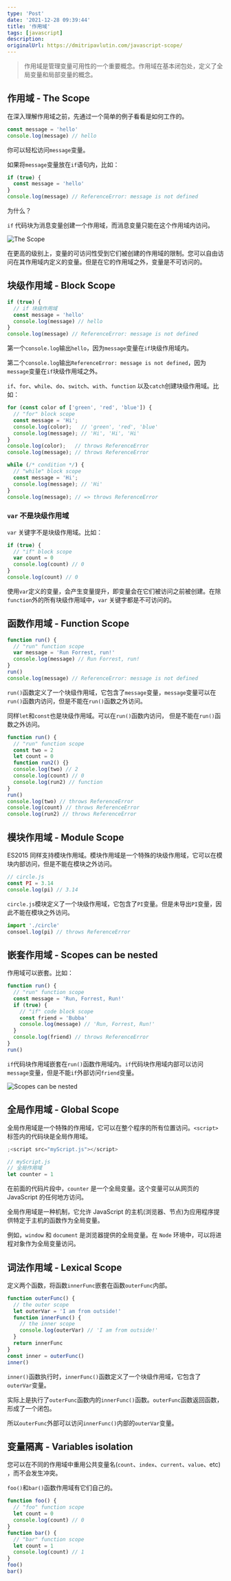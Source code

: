 ```yaml
---
type: 'Post'
date: '2021-12-28 09:39:44'
title: '作用域'
tags: [javascript]
description:
originalUrl: https://dmitripavlutin.com/javascript-scope/
---
```


> 作用域是管理变量可用性的一个重要概念。作用域在基本闭包处，定义了全局变量和局部变量的概念。

## 作用域 - The Scope

在深入理解作用域之前，先通过一个简单的例子看看是如何工作的。

```js
const message = 'hello'
console.log(message) // hello
```

你可以轻松访问`message`变量。

如果将`message`变量放在`if`语句内，比如：

```js
if (true) {
  const message = 'hello'
}
console.log(message) // ReferenceError: message is not defined
```

为什么？

`if` 代码块为消息变量创建一个作用域，而消息变量只能在这个作用域内访问。

![The Scope](https://cdn.jsdelivr.net/gh/manonicu/pics@master/uPic/7EzPUL.jpg)

在更高的级别上，变量的可访问性受到它们被创建的作用域的限制。您可以自由访问在其作用域内定义的变量。但是在它的作用域之外，变量是不可访问的。

## 块级作用域 - Block Scope

```js
if (true) {
  // if 块级作用域
  const message = 'hello'
  console.log(message) // hello
}
console.log(message) // ReferenceError: message is not defined
```

第一个`console.log`输出`hello`，因为`message`变量在`if`块级作用域内。

第二个`console.log`输出`ReferenceError: message is not defined`，因为`message`变量在`if`块级作用域之外。

`if`、`for`、`while`、`do`、`switch`、`with`、`function` 以及`catch`创建块级作用域。比如：

```js
for (const color of ['green', 'red', 'blue']) {
  // "for" block scope
  const message = 'Hi';
  console.log(color);   // 'green', 'red', 'blue'
  console.log(message); // 'Hi', 'Hi', 'Hi'
}
console.log(color);   // throws ReferenceError
console.log(message); // throws ReferenceError

while (/* condition */) {
  // "while" block scope
  const message = 'Hi';
  console.log(message); // 'Hi'
}
console.log(message); // => throws ReferenceError
```

### `var` 不是块级作用域

`var` 关键字不是块级作用域。比如：

```js
if (true) {
  // "if" block scope
  var count = 0
  console.log(count) // 0
}
console.log(count) // 0
```

使用`var`定义的变量，会产生变量提升，即变量会在它们被访问之前被创建。在除`function`外的所有块级作用域中，`var` 关键字都是不可访问的。

## 函数作用域 - Function Scope

```js
function run() {
  // "run" function scope
  var message = 'Run Forrest, run!'
  console.log(message) // Run Forrest, run!
}
run()
console.log(message) // ReferenceError: message is not defined
```

`run()`函数定义了一个块级作用域，它包含了`message`变量，`message`变量可以在`run()`函数内访问，但是不能在`run()`函数之外访问。

同样`let`和`const`也是块级作用域。可以在`run()`函数内访问， 但是不能在`run()`函数之外访问。

```js
function run() {
  // "run" function scope
  const two = 2
  let count = 0
  function run2() {}
  console.log(two) // 2
  console.log(count) // 0
  console.log(run2) // function
}
run()
console.log(two) // throws ReferenceError
console.log(count) // throws ReferenceError
console.log(run2) // throws ReferenceError
```

## 模块作用域 - Module Scope

ES2015 同样支持模块作用域。模块作用域是一个特殊的块级作用域，它可以在模块内部访问，但是不能在模块之外访问。

```js
// circle.js
const PI = 3.14
console.log(pi) // 3.14
```

`circle.js`模块定义了一个块级作用域，它包含了`PI`变量。但是未导出`PI`变量，因此不能在模块之外访问。

```js
import './circle'
consoel.log(pi) // throws ReferenceError
```

## 嵌套作用域 - Scopes can be nested

作用域可以嵌套。比如：

```js
function run() {
  // "run" function scope
  const message = 'Run, Forrest, Run!'
  if (true) {
    // "if" code block scope
    const friend = 'Bubba'
    console.log(message) // 'Run, Forrest, Run!'
  }
  console.log(friend) // throws ReferenceError
}
run()
```

`if`代码块作用域嵌套在`run()`函数作用域内。`if`代码块作用域内部可以访问`message`变量，但是不能`if`外部访问`friend`变量。

![Scopes can be nested](https://cdn.jsdelivr.net/gh/manonicu/pics@master/uPic/yE2fSE.jpg)

## 全局作用域 - Global Scope

全局作用域是一个特殊的作用域，它可以在整个程序的所有位置访问。`<script>`标签内的代码块是全局作用域。

```js
;<script src="myScript.js"></script>

// myScript.js
// 全局作用域
let counter = 1
```

在前面的代码片段中，`counter` 是一个全局变量。这个变量可以从网页的 JavaScript 的任何地方访问。

全局作用域是一种机制，它允许 JavaScript 的主机(浏览器、节点)为应用程序提供特定于主机的函数作为全局变量。

例如，`window` 和 `document` 是浏览器提供的全局变量。在 `Node` 环境中，可以将进程对象作为全局变量访问。

## 词法作用域 - Lexical Scope

定义两个函数，将函数`innerFunc`嵌套在函数`outerFunc`内部。

```js
function outerFunc() {
  // the outer scope
  let outerVar = 'I am from outside!'
  function innerFunc() {
    // the inner scope
    console.log(outerVar) // 'I am from outside!'
  }
  return innerFunc
}
const inner = outerFunc()
inner()
```

`inner()`函数执行时，`innerFunc()`函数定义了一个块级作用域，它包含了`outerVar`变量。

实际上是执行了`outerFunc`函数内的`innerFunc()`函数。`outerFunc`函数返回函数，形成了一个闭包。

所以`outerFunc`外部可以访问`innerFunc()`内部的`outerVar`变量。

## 变量隔离 - Variables isolation

您可以在不同的作用域中重用公共变量名(`count`、`index`、`current`、`value`、etc) ，而不会发生冲突。

`foo()`和`bar()`函数作用域有它们自己的。

```js
function foo() {
  // "foo" function scope
  let count = 0
  console.log(count) // 0
}
function bar() {
  // "bar" function scope
  let count = 1
  console.log(count) // 1
}
foo()
bar()
```
